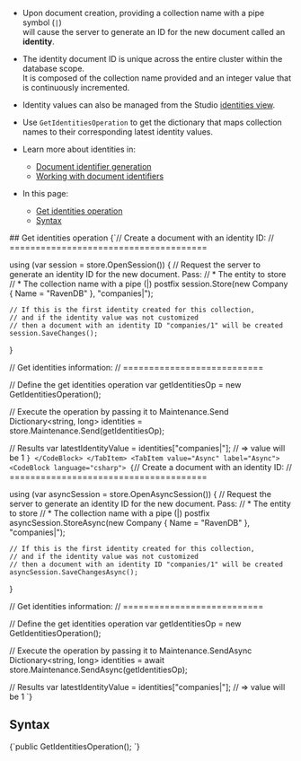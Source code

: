 
<Admonition type="note" title="">

* Upon document creation, providing a collection name with a pipe symbol (`|`)  
  will cause the server to generate an ID for the new document called an __identity__.
 
* The identity document ID is unique across the entire cluster within the database scope.  
  It is composed  of the collection name provided and an integer value that is continuously incremented.

* Identity values can also be managed from the Studio [identities view](../../../../studio/database/documents/identities-view.mdx).

* Use `GetIdentitiesOperation` to get the dictionary that maps collection names to their corresponding latest identity values.

* Learn more about identities in:

    * [Document identifier generation](../../../../server/kb/document-identifier-generation.mdx#strategy--3)
    * [Working with document identifiers](../../../../client-api/document-identifiers/working-with-document-identifiers.mdx#identities)

* In this page:

  * [Get identities operation](../../../../client-api/operations/maintenance/identities/get-identities.mdx#get-identities-operation)
  * [Syntax](../../../../client-api/operations/maintenance/identities/get-identities.mdx#syntax)

</Admonition>
## Get identities operation 

<Tabs groupId='languageSyntax'>
<TabItem value="Sync" label="Sync">
<CodeBlock language="csharp">
{`// Create a document with an identity ID:
// ======================================

using (var session = store.OpenSession())
{
    // Request the server to generate an identity ID for the new document. Pass:
    //   * The entity to store
    //   * The collection name with a pipe (|) postfix 
    session.Store(new Company { Name = "RavenDB" }, "companies|");
    
    // If this is the first identity created for this collection,
    // and if the identity value was not customized
    // then a document with an identity ID "companies/1" will be created
    session.SaveChanges();
}

// Get identities information:
// ===========================

// Define the get identities operation
var getIdentitiesOp = new GetIdentitiesOperation();

// Execute the operation by passing it to Maintenance.Send
Dictionary<string, long> identities = store.Maintenance.Send(getIdentitiesOp);

// Results
var latestIdentityValue = identities["companies|"]; // => value will be 1
`}
</CodeBlock>
</TabItem>
<TabItem value="Async" label="Async">
<CodeBlock language="csharp">
{`// Create a document with an identity ID:
// ======================================

using (var asyncSession = store.OpenAsyncSession())
{
    // Request the server to generate an identity ID for the new document. Pass:
    //   * The entity to store
    //   * The collection name with a pipe (|) postfix 
    asyncSession.StoreAsync(new Company { Name = "RavenDB" }, "companies|");
    
    // If this is the first identity created for this collection,
    // and if the identity value was not customized
    // then a document with an identity ID "companies/1" will be created
    asyncSession.SaveChangesAsync();
}

// Get identities information:
// ===========================

// Define the get identities operation
var getIdentitiesOp = new GetIdentitiesOperation();

// Execute the operation by passing it to Maintenance.SendAsync
Dictionary<string, long> identities = await store.Maintenance.SendAsync(getIdentitiesOp);

// Results
var latestIdentityValue = identities["companies|"]; // => value will be 1
`}
</CodeBlock>
</TabItem>
</Tabs>



## Syntax 

<TabItem value="syntax" label="syntax">
<CodeBlock language="csharp">
{`public GetIdentitiesOperation();
`}
</CodeBlock>
</TabItem>




